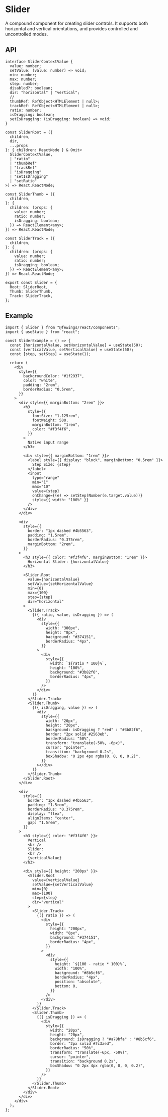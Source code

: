 # Slider

A compound component for creating slider controls. It supports both horizontal and vertical orientations, and provides controlled and uncontrolled modes.

## API

```tsx
interface SliderContextValue {
  value: number;
  setValue: (value: number) => void;
  min: number;
  max: number;
  step: number;
  disabled?: boolean;
  dir: "horizontal" | "vertical";
  //
  thumbRef: RefObject<HTMLElement | null>;
  trackRef: RefObject<HTMLElement | null>;
  ratio: number;
  isDragging: boolean;
  setIsDragging: (isDragging: boolean) => void;
}

const SliderRoot = ({
  children,
  dir,
  ...props
}: { children: ReactNode } & Omit<
  SliderContextValue,
  | "ratio"
  | "thumbRef"
  | "trackRef"
  | "isDragging"
  | "setIsDragging"
  | "setRatio"
>) => React.ReactNode;

const SliderThumb = ({
  children,
}: {
  children: (props: {
    value: number;
    ratio: number;
    isDragging: boolean;
  }) => ReactElement<any>;
}) => React.ReactNode;

const SliderTrack = ({
  children,
}: {
  children: (props: {
    value: number;
    ratio: number;
    isDragging: boolean;
  }) => ReactElement<any>;
}) => React.ReactNode;

export const Slider = {
  Root: SliderRoot,
  Thumb: SliderThumb,
  Track: SliderTrack,
};
```

## Example

```tsx
import { Slider } from "@fewings/react/components";
import { useState } from "react";

const SliderExample = () => {
  const [horizontalValue, setHorizontalValue] = useState(50);
  const [verticalValue, setVerticalValue] = useState(50);
  const [step, setStep] = useState(1);

  return (
    <div
      style={{
        backgroundColor: "#1f2937",
        color: "white",
        padding: "2rem",
        borderRadius: "0.5rem",
      }}
    >
      <div style={{ marginBottom: "2rem" }}>
        <h3
          style={{
            fontSize: "1.125rem",
            fontWeight: 500,
            marginBottom: "1rem",
            color: "#f3f4f6",
          }}
        >
          Native input range
        </h3>

        <div style={{ marginBottom: "1rem" }}>
          <label style={{ display: "block", marginBottom: "0.5rem" }}>
            Step Size: {step}
          </label>
          <input
            type="range"
            min="1"
            max="10"
            value={step}
            onChange={(e) => setStep(Number(e.target.value))}
            style={{ width: "100%" }}
          />
        </div>
      </div>

      <div
        style={{
          border: "1px dashed #4b5563",
          padding: "1.5rem",
          borderRadius: "0.375rem",
          marginBottom: "2rem",
        }}
      >
        <h3 style={{ color: "#f3f4f6", marginBottom: "1rem" }}>
          Horizontal Slider: {horizontalValue}
        </h3>

        <Slider.Root
          value={horizontalValue}
          setValue={setHorizontalValue}
          min={0}
          max={100}
          step={step}
          dir="horizontal"
        >
          <Slider.Track>
            {({ ratio, value, isDragging }) => (
              <div
                style={{
                  width: "300px",
                  height: "8px",
                  background: "#374151",
                  borderRadius: "4px",
                }}
              >
                <div
                  style={{
                    width: `${ratio * 100}%`,
                    height: "100%",
                    background: "#3b82f6",
                    borderRadius: "4px",
                  }}
                />
              </div>
            )}
          </Slider.Track>
          <Slider.Thumb>
            {({ isDragging, value }) => (
              <div
                style={{
                  width: "20px",
                  height: "20px",
                  background: isDragging ? "red" : "#3b82f6",
                  border: "2px solid #2563eb",
                  borderRadius: "50%",
                  transform: "translate(-50%, -6px)",
                  cursor: "pointer",
                  transition: "background 0.2s",
                  boxShadow: "0 2px 4px rgba(0, 0, 0, 0.2)",
                }}
              ></div>
            )}
          </Slider.Thumb>
        </Slider.Root>
      </div>

      <div
        style={{
          border: "1px dashed #4b5563",
          padding: "1.5rem",
          borderRadius: "0.375rem",
          display: "flex",
          alignItems: "center",
          gap: "1.5rem",
        }}
      >
        <h3 style={{ color: "#f3f4f6" }}>
          Vertical
          <br />
          Slider:
          <br />
          {verticalValue}
        </h3>

        <div style={{ height: "200px" }}>
          <Slider.Root
            value={verticalValue}
            setValue={setVerticalValue}
            min={0}
            max={100}
            step={step}
            dir="vertical"
          >
            <Slider.Track>
              {({ ratio }) => (
                <div
                  style={{
                    height: "200px",
                    width: "8px",
                    background: "#374151",
                    borderRadius: "4px",
                  }}
                >
                  <div
                    style={{
                      height: `${100 - ratio * 100}%`,
                      width: "100%",
                      background: "#8b5cf6",
                      borderRadius: "4px",
                      position: "absolute",
                      bottom: 0,
                    }}
                  />
                </div>
              )}
            </Slider.Track>
            <Slider.Thumb>
              {({ isDragging }) => (
                <div
                  style={{
                    width: "20px",
                    height: "20px",
                    background: isDragging ? "#a78bfa" : "#8b5cf6",
                    border: "2px solid #7c3aed",
                    borderRadius: "50%",
                    transform: "translate(-6px, -50%)",
                    cursor: "pointer",
                    transition: "background 0.2s",
                    boxShadow: "0 2px 4px rgba(0, 0, 0, 0.2)",
                  }}
                />
              )}
            </Slider.Thumb>
          </Slider.Root>
        </div>
      </div>
    </div>
  );
};
```
